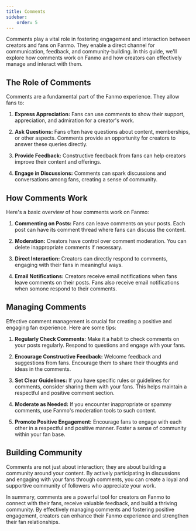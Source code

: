 ```yaml
---
title: Comments
sidebar:
    order: 5
---
```


Comments play a vital role in fostering engagement and interaction between creators and fans on Fanmo. They enable a direct channel for communication, feedback, and community-building. In this guide, we'll explore how comments work on Fanmo and how creators can effectively manage and interact with them.

## The Role of Comments

Comments are a fundamental part of the Fanmo experience. They allow fans to:

1. **Express Appreciation:** Fans can use comments to show their support, appreciation, and admiration for a creator's work.

2. **Ask Questions:** Fans often have questions about content, memberships, or other aspects. Comments provide an opportunity for creators to answer these queries directly.

3. **Provide Feedback:** Constructive feedback from fans can help creators improve their content and offerings.

4. **Engage in Discussions:** Comments can spark discussions and conversations among fans, creating a sense of community.

## How Comments Work

Here's a basic overview of how comments work on Fanmo:

1. **Commenting on Posts:** Fans can leave comments on your posts. Each post can have its comment thread where fans can discuss the content.

2. **Moderation:** Creators have control over comment moderation. You can delete inappropriate comments if necessary.

3. **Direct Interaction:** Creators can directly respond to comments, engaging with their fans in meaningful ways.

4. **Email Notifications:** Creators receive email notifications when fans leave comments on their posts. Fans also receive email notifications when somone respond to their comments.

## Managing Comments

Effective comment management is crucial for creating a positive and engaging fan experience. Here are some tips:

1. **Regularly Check Comments:** Make it a habit to check comments on your posts regularly. Respond to questions and engage with your fans.

2. **Encourage Constructive Feedback:** Welcome feedback and suggestions from fans. Encourage them to share their thoughts and ideas in the comments.

3. **Set Clear Guidelines:** If you have specific rules or guidelines for comments, consider sharing them with your fans. This helps maintain a respectful and positive comment section.

4. **Moderate as Needed:** If you encounter inappropriate or spammy comments, use Fanmo's moderation tools to such content.

5. **Promote Positive Engagement:** Encourage fans to engage with each other in a respectful and positive manner. Foster a sense of community within your fan base.

## Building Community

Comments are not just about interaction; they are about building a community around your content. By actively participating in discussions and engaging with your fans through comments, you can create a loyal and supportive community of followers who appreciate your work.

In summary, comments are a powerful tool for creators on Fanmo to connect with their fans, receive valuable feedback, and build a thriving community. By effectively managing comments and fostering positive engagement, creators can enhance their Fanmo experience and strengthen their fan relationships.
